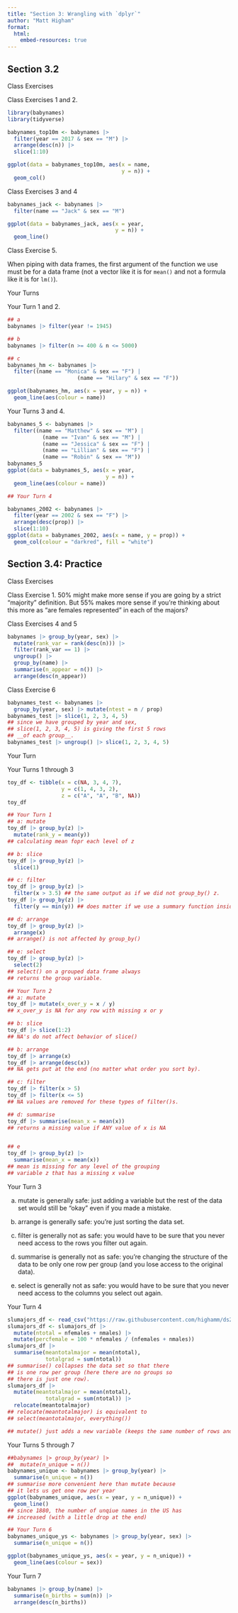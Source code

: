 ```yaml
---
title: "Section 3: Wrangling with `dplyr`"
author: "Matt Higham"
format: 
  html:
    embed-resources: true
---
```


## Section 3.2

Class Exercises

Class Exercises 1 and 2.

```r
library(babynames)
library(tidyverse)

babynames_top10m <- babynames |>
  filter(year == 2017 & sex == "M") |>
  arrange(desc(n)) |>
  slice(1:10)

ggplot(data = babynames_top10m, aes(x = name,
                                    y = n)) +
  geom_col()
```

Class Exercises 3 and 4

```r
babynames_jack <- babynames |>
  filter(name == "Jack" & sex == "M")

ggplot(data = babynames_jack, aes(x = year,
                                  y = n)) +
  geom_line()
```

Class Exercise 5.

When piping with data frames, the first argument of the function we use must be for a data frame (not a vector like it is for `mean()` and not a formula like it is for `lm()`).

Your Turns

Your Turn 1 and 2.

```r
## a
babynames |> filter(year != 1945)

## b
babynames |> filter(n >= 400 & n <= 5000)

## c
babynames_hm <- babynames |>
  filter((name == "Monica" & sex == "F") |
                      (name == "Hilary" & sex == "F"))

ggplot(babynames_hm, aes(x = year, y = n)) +
  geom_line(aes(colour = name))
```

Your Turns 3 and 4.

```r
babynames_5 <- babynames |> 
  filter((name == "Matthew" & sex == "M") |
           (name == "Ivan" & sex == "M") |
           (name == "Jessica" & sex == "F") |
           (name == "Lillian" & sex == "F") |
           (name == "Robin" & sex == "M"))
babynames_5
ggplot(data = babynames_5, aes(x = year,
                               y = n)) +
  geom_line(aes(colour = name))

## Your Turn 4

babynames_2002 <- babynames |>
  filter(year == 2002 & sex == "F") |>
  arrange(desc(prop)) |>
  slice(1:10)
ggplot(data = babynames_2002, aes(x = name, y = prop)) +
  geom_col(colour = "darkred", fill = "white")

```





## Section 3.4: Practice

Class Exercises 

Class Exercise 1. 50% might make more sense if you are going by a strict "majority" definition. But 55% makes more sense if you're thinking about this more as "are females represented" in each of the majors?



Class Exercises 4 and 5

```r
babynames |> group_by(year, sex) |>
  mutate(rank_var = rank(desc(n))) |>
  filter(rank_var == 1) |>
  ungroup() |>
  group_by(name) |>
  summarise(n_appear = n()) |>
  arrange(desc(n_appear))
```

Class Exercise 6

```r
babynames_test <- babynames |>
  group_by(year, sex) |> mutate(ntest = n / prop)
babynames_test |> slice(1, 2, 3, 4, 5)
## since we have grouped by year and sex,
## slice(1, 2, 3, 4, 5) is giving the first 5 rows
## __of each group__.
babynames_test |> ungroup() |> slice(1, 2, 3, 4, 5)
```

Your Turn

Your Turns 1 through 3
```r
toy_df <- tibble(x = c(NA, 3, 4, 7),
                 y = c(1, 4, 3, 2),
                 z = c("A", "A", "B", NA))
toy_df

## Your Turn 1
## a: mutate
toy_df |> group_by(z) |>
  mutate(rank_y = mean(y))
## calculating mean fopr each level of z

## b: slice
toy_df |> group_by(z) |>
  slice(1)

## c: filter
toy_df |> group_by(z) |>
  filter(x > 3.5) ## the same output as if we did not group_by() z.
toy_df |> group_by(z) |>
  filter(y == min(y)) ## does matter if we use a summary function inside filter()

## d: arrange
toy_df |> group_by(z) |>
  arrange(x)
## arrange() is not affected by group_by()

## e: select
toy_df |> group_by(z) |>
  select(2)
## select() on a grouped data frame always
## returns the group variable.

## Your Turn 2
## a: mutate
toy_df |> mutate(x_over_y = x / y)
## x_over_y is NA for any row with missing x or y

## b: slice
toy_df |> slice(1:2)
## NA's do not affect behavior of slice()

## b: arrange
toy_df |> arrange(x)
toy_df |> arrange(desc(x))
## NA gets put at the end (no matter what order you sort by).

## c: filter
toy_df |> filter(x > 5)
toy_df |> filter(x <= 5)
## NA values are removed for these types of filter()s.

## d: summarise
toy_df |> summarise(mean_x = mean(x))
## returns a missing value if ANY value of x is NA


## e
toy_df |> group_by(z) |>
  summarise(mean_x = mean(x))
## mean is missing for any level of the grouping
## variable z that has a missing x value
```

Your Turn 3

a. mutate is generally safe: just adding a variable but the rest of the data set would still be "okay" even if you made a mistake.

b. arrange is generally safe: you're just sorting the data set.

c. filter is generally not as safe: you would have to be sure that you never need access to the rows you filter out again.

d. summarise is generally not as safe: you're changing the structure of the data to be only one row per group (and you lose access to the original data).

e. select is generally not as safe: you would have to be sure that you never need access to the columns you select out again.

Your Turn 4

```r
slumajors_df <- read_csv("https://raw.githubusercontent.com/highamm/ds234_quarto/main/data_online/SLU_Majors_17_21.csv")
slumajors_df <- slumajors_df |>
  mutate(ntotal = nfemales + nmales) |>
  mutate(percfemale = 100 * nfemales / (nfemales + nmales))
slumajors_df |>
  summarise(meantotalmajor = mean(ntotal),
            totalgrad = sum(ntotal)) 
## summarise() collapses the data set so that there
## is one row per group (here there are no groups so
## there is just one row). 
slumajors_df |>
  mutate(meantotalmajor = mean(ntotal),
            totalgrad = sum(ntotal)) |>
  relocate(meantotalmajor)
## relocate(meantotalmajor) is equivalent to
## select(meantotalmajor, everything())

## mutate() just adds a new variable (keeps the same number of rows and all of the other variables)
```
Your Turns 5 through 7


```r
##babynames |> group_by(year) |>
##  mutate(n_unique = n())
babynames_unique <- babynames |> group_by(year) |>
  summarise(n_unique = n())
## summarise more convenient here than mutate because
## it lets us get one row per year
ggplot(babynames_unique, aes(x = year, y = n_unique)) +
  geom_line()
## since 1880, the number of unqiue names in the US has 
## increased (with a little drop at the end)

## Your Turn 6
babynames_unique_ys <- babynames |> group_by(year, sex) |>
  summarise(n_unique = n())

ggplot(babynames_unique_ys, aes(x = year, y = n_unique)) +
  geom_line(aes(colour = sex))
```

Your Turn 7

```r
babynames |> group_by(name) |>
  summarise(n_births = sum(n)) |>
  arrange(desc(n_births))
```
